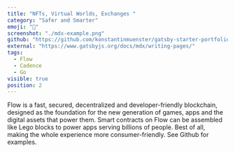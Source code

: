 ```yaml
---
title: "NFTs, Virtual Worlds, Exchanges "
category: "Safer and Smarter"
emoji: "📓"
screenshot: "./mdx-example.png"
github: "https://github.com/konstantinmuenster/gatsby-starter-portfolio-minimal"
external: "https://www.gatsbyjs.org/docs/mdx/writing-pages/"
tags:
  - Flow
  - Cadence
  - Go
visible: true
position: 2
---
```


Flow is a fast, secured, decentralized and developer-friendly blockchain, designed as the foundation for the new generation of games, apps and the digital assets that power them. Smart contracts on Flow can be assembled like Lego blocks to power apps serving billions of people. Best of all, making the whole experience more consumer-friendly.
See Github for examples.
